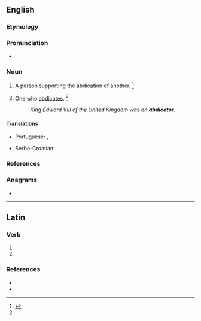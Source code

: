 ==English==

===Etymology===
{{suffix|en|abdicate|or}}

===Pronunciation===
* {{a|US}} {{IPA|/ˈæb.dəˌkei.tɚ/|/ˈæb.dəˌkei.tə/|lang=en}}

===Noun===
{{en-noun}}

# {{lb|en|obsolete}} A person supporting the abdication of another. {{defdate|Late 17th century.}}<ref name = SOED>{{R:SOED5|page=3}}</ref>
# One who [[abdicate]]s. {{defdate|Late 17th century.}}<ref name = SOED/>
#: ''King Edward VIII of the United Kingdom was an '''abdicator'''.''

====Translations====
{{trans-top|one who abdicates}}
* Portuguese: {{t|pt|abdicador|m}}, {{t|pt|abdicante|m|f}}
{{trans-mid}}
* Serbo-Croatian: {{t|sh|abdìkant|m}}
{{trans-bottom}}

===References===
<references/>

===Anagrams===
* {{anagrams|en|a=aabcdiort|acrobatid}}

----

==Latin==

===Verb===
{{la-verb-form|abdicātor}}

# {{inflection of|abdicō||2|s|futr|pasv|impr|lang=la}}
# {{inflection of|abdicō||3|s|futr|pasv|impr|lang=la}}

===References===
* {{R:du Cange}}
* {{R:NLW}}